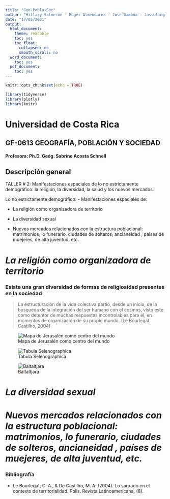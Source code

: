 ```yaml
---
title: "Geo-Pobla-Soc"
author: "Hillary Salmeron - Roger Almendarez - Jose Gamboa - Josseling Quiroz"
date: "17/05/2021"
output:
  html_document:
    theme: readable
    toc: yes
    toc_float:
      collapsed: no
      smooth_scroll: no
  word_document:
    toc: yes
  pdf_document:
    toc: yes
---
```


```r
knitr::opts_chunk$set(echo = TRUE)
```

```r
library(tidyverse)
library(plotly)
library(knitr)

```
# Universidad de Costa Rica

## GF-0613 GEOGRAFÍA, POBLACIÓN Y SOCIEDAD
#### Profesora: Ph.D. Geóg. Sabrine Acosta Schnell

## Descripción general

TALLER # 2: Manifestaciones espaciales de lo no estrictamente demográfico: la religión, la diversidad, la salud y los nuevos mercados. 
 
Lo no estrictamente demográfico: - Manifestaciones espaciales de: 

- La religión como organizadora de territorio 

- La diversidad sexual 

- Nuevos mercados relacionados con la estructura poblacional: matrimonios, lo funerario, ciudades de solteros, ancianeidad , países de muejeres, de alta juventud, etc.

# *La religión como organizadora de territorio*

### Existe una gran diversidad de formas de religiosidad presentes en la sociedad

> La estructuración de la vida colectiva partió, desde un inicio, de la busqueda  de la integración del ser humano con el cosmos, visto este como detentor de muchas respuestas incontrolables para él, en momentos de organización de su propio mundo. (Le Bourlegat, Castilho, 2004)

![Mapa de Jerusalén como centro del mundo](https://www.bunam.unam.mx/mat_apoyo/MaestrosAlumnos/mApoyo/04/Unidad_2/img/a03u2t04p10e01.jpg)


![Tabula Selenographica](https://m.media-amazon.com/images/I/912jh84JGsL._AC_SX466_.jpg)

![Baltaltjara](https://cnnespanol.cnn.com/wp-content/uploads/2015/12/mapa_8.jpg?quality=100&strip=info&w=320&h=240&crop=1)




# *La diversidad sexual*

# *Nuevos mercados relacionados con la estructura poblacional: matrimonios, lo funerario, ciudades de solteros, ancianeidad , países de muejeres, de alta juventud, etc.*



### Bibliografía

- Le Bourlegat, C. A., & De Castilho, M. A. (2004). Lo sagrado en el contexto de territorialidad. Polis. Revista Latinoamericana, (8). 
